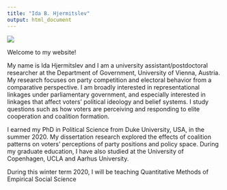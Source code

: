 ---
title: "Ida B. Hjermitslev"
output: html_document
---

<span class="profile">
![](Ida-small.jpg)
</span>

Welcome to my website!

My name is Ida Hjermitslev and I am a university assistant/postdoctoral researcher at the Department of Government, University of Vienna, Austria. My research focuses on party competition and electoral behavior from a comparative perspective. I am broadly interested in representational linkages under parliamentary government, and especially interested in linkages that affect voters' political ideology and belief systems. I study questions such as how voters are perceiving and responding to elite cooperation and coalition formation.

I earned my PhD in Political Science from Duke University, USA, in the summer 2020. My dissertation research explored the effects of coalition patterns on voters' perceptions of party positions and policy space. During my graduate education, I have also studied at the University of Copenhagen, UCLA and Aarhus University.

During this winter term 2020, I will be teaching Quantitative Methods of Empirical Social Science 

